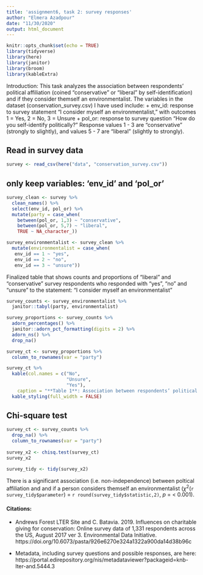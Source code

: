 ```yaml
---
title: 'assignment6, task 2: survey responses'
author: "Elmera Azadpour"
date: "11/30/2020"
output: html_document
---
```


```r
knitr::opts_chunk$set(echo = TRUE)
library(tidyverse)
library(here)
library(janitor)
library(broom)
library(kableExtra)
```

Introduction:
This task analyzes the association between respondents’ political affiliation (coined “conservative” or “liberal” by self-identification) and if they consider themself an environmentalist. The variables in the dataset (conservation_survey.csv) I have used include:
+ env_id: response to survey statement "I consider myself an environmentalist," with outcomes 1 = Yes, 2 = No, 3 = Unsure
+ pol_or: response to survey question "How do you self-identify politically?" Response values 1 - 3 are “conservative” (strongly to slightly), and values 5 - 7 are “liberal” (slightly to strongly).

## Read in survey data 
```r
survey <- read_csv(here("data", "conservation_survey.csv"))
```

## only keep variables: 'env_id' and 'pol_or'
```r
survey_clean <- survey %>% 
  clean_names() %>% 
  select(env_id, pol_or) %>% 
  mutate(party = case_when(
    between(pol_or, 1,3) ~ "conservative",
    between(pol_or, 5,7) ~ "liberal",
    TRUE ~ NA_character_))

survey_environmentalist <- survey_clean %>%  
  mutate(environmentalist = case_when(
   env_id == 1 ~ "yes",
   env_id == 2 ~ "no",
   env_id == 3 ~ "unsure"))
```

Finalized table that shows counts and proportions of "liberal" and "conservative" survey respondents who responded with "yes", "no" and "unsure" to the statement: "I consider myself an environmentalist"
```r
survey_counts <- survey_environmentalist %>% 
  janitor::tabyl(party, environmentalist)

survey_proportions <- survey_counts %>% 
  adorn_percentages() %>% 
  janitor::adorn_pct_formatting(digits = 2) %>% 
  adorn_ns() %>% 
  drop_na()

survey_ct <- survey_proportions %>% 
  column_to_rownames(var = "party")

survey_ct %>%  
  kable(col.names = c("No",
                      "Unsure",
                      "Yes"),
    caption = "**Table 1**: Association between respondents’ political affiliation (“conservative” or “liberal” by self-identification) vs if they consider themself an environmentalist") %>% 
  kable_styling(full_width = FALSE) 
```

## Chi-square test
```r
survey_ct <- survey_counts %>%   
  drop_na() %>% 
  column_to_rownames(var = "party")
  
survey_x2 <- chisq.test(survey_ct)
survey_x2

survey_tidy <- tidy(survey_x2)
```

There is a significant association (i.e. non-independence) between poltical affiliation and and if a person considers themself an environmentalist ($\chi$^2^(`r survey_tidy$parameter`) = `r round(survey_tidy$statistic,2)`, *p* = < 0.001). 


#### Citations:
+ Andrews Forest LTER Site and C. Batavia. 2019. Influences on charitable giving for conservation: Online survey data of 1,331 respondents across the US, August 2017 ver 3. Environmental Data Initiative. https://doi.org/10.6073/pasta/926e6270e324a1322a900da14d38b96c

+ Metadata, including survey questions and possible responses, are here: https://portal.edirepository.org/nis/metadataviewer?packageid=knb-lter-and.5444.3
